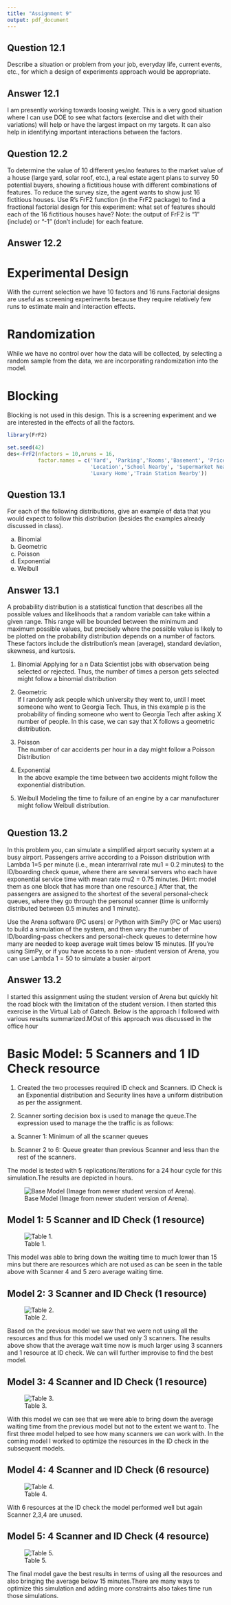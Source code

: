---
title: "Assignment 9"
output: pdf_document
---
## Question 12.1

Describe a situation or problem from your job, everyday life, current events, 
etc., for which a design of experiments approach would be appropriate.

## Answer 12.1

I am presently working towards loosing weight. This is a very good situation 
where I can use DOE to see what factors (exercise and diet with their 
variations) will help or have the largest impact on my targets. It can also help 
in identifying important interactions between the factors. 


## Question 12.2

To determine the value of 10 different yes/no features to the market value of a 
house (large yard, solar roof, etc.), a real estate agent plans to survey 50 
potential buyers, showing a fictitious house with different combinations of 
features.  To reduce the survey size, the agent wants to show just 16 fictitious 
houses. Use R’s FrF2 function (in the FrF2 package) to find a fractional 
factorial design for this experiment: what set of features should each of the 16 
fictitious houses have?  Note: the output of FrF2 is “1” (include) or  “-1” 
(don’t include) for each feature.

## Answer 12.2

# Experimental Design

With the current selection we have 10 factors and 16 runs.Factorial designs are 
useful as screening experiments because they require relatively few runs to 
estimate main and interaction effects.

# Randomization

While we have no control over how the data will be collected, by selecting a 
random sample from the data, we are incorporating randomization into the model.

# Blocking

Blocking is not used in this design. This is a screening experiment and we are 
interested in the effects of all the factors.

```{r message=FALSE, warning=FALSE}
library(FrF2)
```

```{r message=TRUE, warning=FALSE}
set.seed(42)
des<-FrF2(nfactors = 10,nruns = 16, 
          factor.names = c('Yard', 'Parking','Rooms','Basement', 'Price',
                           'Location','School Nearby', 'Supermarket Nearby',
                           'Luxary Home','Train Station Nearby'))
```

## Question 13.1

For each of the following distributions, give an example of data that you would 
expect to follow this distribution (besides the examples already discussed 
in class).

a.	Binomial   
b.	Geometric   
c.	Poisson   
d.	Exponential  
e.	Weibull


## Answer 13.1

A probability distribution is a statistical function that describes all the 
possible values and likelihoods that a random variable can take within a 
given range. This range will be bounded between the minimum and maximum possible 
values, but precisely where the possible value is likely to be plotted on 
the probability distribution depends on a number of factors. These factors 
include the distribution's mean (average), standard deviation, skewness, and 
kurtosis.

1. Binomial
Applying for a n Data Scientist jobs with observation being selected or 
rejected. Thus, the number of times a person gets selected might follow 
a binomial distribution

2. Geometric   
If I randomly ask people which university they went to, until I meet someone who 
went to Georgia Tech. Thus, in this example p is the probability of finding 
someone who went to Georgia Tech after asking X number of people. In this case, 
we can say that X follows a geometric distribution.

3. Poisson   
The number of car accidents per hour in a day might follow a Poisson Distribution

4. Exponential  
In the above example the time between two accidents might follow the exponential 
distribution. 

5. Weibull
Modeling the time to failure of an engine by a car manufacturer might follow
Weibull distribution.

```{r message=FALSE, warning=FALSE}
```

## Question 13.2

In this problem you, can simulate a simplified airport security system at a busy 
airport. Passengers arrive according to a Poisson distribution with Lambda 1=5 
per minute (i.e., mean interarrival rate mu1 = 0.2 minutes) to the ID/boarding
check queue, where there are several servers who each have exponential service 
time with mean rate mu2 = 0.75 minutes. [Hint: model them as one block that has 
more than one resource.]  After that, the passengers are assigned to the shortest 
of the several personal-check queues, where they go through the personal scanner
(time is uniformly distributed between 0.5 minutes and 1 minute). 

Use the Arena software (PC users) or Python with SimPy (PC or Mac users) to build 
a simulation of the system, and then vary the number of ID/boarding-pass checkers
and personal-check queues to determine how many are needed to keep average wait 
times below 15 minutes.  [If you’re using SimPy, or if you have access to a non-
student version of Arena, you can use Lambda 1 = 50 to simulate a busier airport

## Answer 13.2

I started this assignment using the student version of Arena but quickly hit the 
road block with the limitation of the student version. I then started this 
exercise in the Virtual Lab of Gatech. Below is the approach I followed with 
various results summarized.MOst of this approach was discussed in the office hour

# Basic Model: 5 Scanners and 1 ID Check resource 

1. Created the two processes required ID check and Scanners. ID Check is an 
Exponential distribution and Security lines have a uniform distribution as per 
the assignment.

2. Scanner sorting decision box is used to manage the queue.The expression used 
to manage the the traffic is as follows:

  a) Scanner 1: Minimum of all the scanner queues 
  
  b) Scanner 2 to 6: Queue greater than previous Scanner and less than the rest 
     of the scanners.

The model is tested with 5 replications/iterations for a 24 hour cycle for this 
simulation.The results are depicted in hours.

![Base Model (Image from newer student version of Arena).](C:/Users/cheta/OneDrive/Desktop/Setup.png)

## Model 1: 5 Scanner and ID Check (1 resource)

![Table 1.](C:/Users/cheta/OneDrive/Desktop/5 model.png)

This model was able to bring down the waiting time to much lower than 15 mins 
but there are resources which are not used as can be seen in the table above 
with Scanner 4 and 5 zero average waiting time.

## Model 2: 3 Scanner and ID Check (1 resource)

![Table 2.](C:/Users/cheta/OneDrive/Desktop/4 model.png)

Based on the previous model we saw that we were not using all the resources and 
thus for this model we used only 3 scanners. The results above show that the 
average wait time now is much larger using 3 scanners and 1 resource at ID 
check. We can will further improvise to find the best model.

## Model 3: 4 Scanner and ID Check (1 resource)

![Table 3.](C:/Users/cheta/OneDrive/Desktop/3 model.png)

With this model we can see that we were able to bring down the average waiting 
time from the previous model but not to the extent we want to. The first three 
model helped to see how many scanners we can work with. In the coming model I 
worked to optimize the resources in the ID check in the subsequent models.


## Model 4: 4 Scanner and ID Check (6 resource)

![Table 4.](C:/Users/cheta/OneDrive/Desktop/2 model.png)

With 6 resources at the ID check the model performed well but again Scanner 
2,3,4 are unused.

## Model 5: 4 Scanner and ID Check (4 resource)

![Table 5.](C:/Users/cheta/OneDrive/Desktop/1 model.png)

The final model gave the best results in terms of using all the resources and 
also bringing the average below 15 minutes.There are many ways to optimize this 
simulation and adding more constraints also takes time run those simulations.

